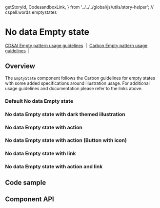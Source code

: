   getStoryId,
  CodesandboxLink,
} from '../../../global/js/utils/story-helper';
// cspell:words emptystates

# No data Empty state

[CD&AI Empty pattern usage guidelines](https://pages.github.ibm.com/cdai-design/pal/patterns/empty-state/usage/)
&nbsp;|&nbsp;
[Carbon Empty pattern usage guidelines](https://www.carbondesignsystem.com/patterns/empty-states-pattern/)
&nbsp;|&nbsp;

## Overview

The `EmptyState` component follows the Carbon guidelines for empty states with
some added specifications around illustration usage. For additional usage
guidelines and documentation please refer to the links above.

### Default No data Empty state

<Canvas>
  <Story id={getStoryId(NoDataEmptyState.displayName, 'default')} />
</Canvas>

### No data Empty state with dark themed illustration

<Canvas>
  <Story
    id={getStoryId(NoDataEmptyState.displayName, 'with-dark-mode-illustration')}
  />
</Canvas>

### No data Empty state with action

<Canvas>
  <Story id={getStoryId(NoDataEmptyState.displayName, 'with-action')} />
</Canvas>

### No data Empty state with action (Button with icon)

<Canvas>
  <Story
    id={getStoryId(NoDataEmptyState.displayName, 'with-action-icon-button')}
  />
</Canvas>

### No data Empty state with link

<Canvas>
  <Story id={getStoryId(NoDataEmptyState.displayName, 'with-link')} />
</Canvas>

### No data Empty state with action and link

<Canvas>
  <Story
    id={getStoryId(NoDataEmptyState.displayName, 'with-action-and-link')}
  />
</Canvas>

## Code sample

<CodesandboxLink exampleDirectory="EmptyStates" />

## Component API

<ArgsTable />
